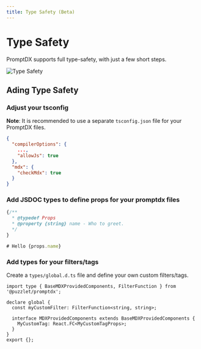 ```yaml
---
title: Type Safety (Beta)
---
```


# Type Safety

PromptDX supports full type-safety, with just a few short steps.

![Type Safety](/img/type-safety.gif)

## Ading Type Safety

### Adjust your tsconfig

**Note**: It is recommended to use a separate `tsconfig.json` file for your PromptDX files.

```json
{
  "compilerOptions": {
    ...,
    "allowJs": true
  },
  "mdx": {
    "checkMdx": true
  }
}
```

### Add JSDOC types to define props for your promptdx files
```jsx
{/**
  * @typedef Props
  * @property {string} name - Who to greet.
  */
}

# Hello {props.name}
```

### Add types for your filters/tags

Create a `types/global.d.ts` file and define your own custom filters/tags.

```tsx
import type { BaseMDXProvidedComponents, FilterFunction } from '@puzzlet/promptdx';

declare global {
  const myCustomFilter: FilterFunction<string, string>;

  interface MDXProvidedComponents extends BaseMDXProvidedComponents {
    MyCustomTag: React.FC<MyCustomTagProps>;
  }
}
export {};
```